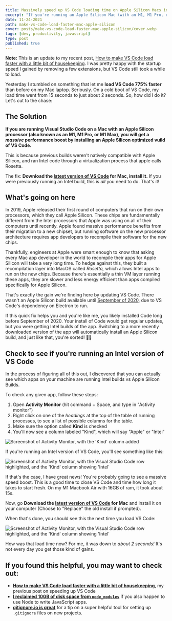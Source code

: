 ```yaml
---
title: Massively speed up VS Code loading time on Apple Silicon Macs in one step
excerpt: "If you're running an Apple Silicon Mac (with an M1, M1 Pro, or M1 Max chip), you may be able to speed up VS Code massively with a quick update."
date: 11-24-2021
path: make-vs-code-load-faster-mac-apple-silicon
cover: posts/make-vs-code-load-faster-mac-apple-silicon/cover.webp
tags: [dev, productivity, javascript]
type: post
published: true
---
```


<Aside type="note">

**Note:** This is an update to my recent post, [How to make VS Code load faster with a little bit of housekeeping](https://mikebifulco.com/posts/make-vs-code-load-faster-by-removing-extensions).
I was pretty happy with the startup speed I gained by removing a few
extensions, but VS Code still took a while to load.

</Aside>

Yesterday I stumbled on something that let me **load VS Code 775% faster** than before on my Mac laptop. Seriously. On a cold boot of VS Code, my load time went from 15 seconds to just about 2 seconds. So, how did I do it? Let's cut to the chase:

## The Solution

**If you are running Visual Studio Code on a Mac with an Apple Silicon processor (also known as an M1, M1 Pro, or M1 Max), you will get a _massive_ performance boost by installing an Apple Silicon optimized vuild of VS Code.**

This is because previous builds weren't natively compatible with Apple Silicon, and ran Intel code through a virtualization process that apple calls Rosetta.

The fix: **Download the [latest version of VS Code](https://code.visualstudio.com/download) for Mac, install it.** If you were previously running an Intel build, this is _all_ you need to do. That's it!

## What's going on here

In 2019, Apple released their first round of computers that run on their own processors, which they call Apple Silicon. These chips are fundamentally different from the Intel processors that Apple was using on all of their computers until recently. Apple found massive performance benefits from their migration to a new chipset, but running software on the new processor architecture requires app developers to recompile their software for the new chips.

Thankfully, engineers at Apple were smart enough to know that asking every Mac app developer in the world to recompile their apps for Apple Silicon will take a very long time. To hedge against this, they built a recompilation layer into MacOS called _Rosetta,_ which allows Intel apps to run on the new chips. Because there's essentially a thin VM layer running these apps, they are slower and less energy efficient than apps compiled specifically for Apple Silicon.

That's exactly the gain we're finding here by updating VS Code. There wasn't an Apple Silicon build available until [September of 2020](https://github.com/microsoft/vscode/issues/101662), due to VS Code's dependency on Electron to run.

If this quick fix helps you and you're like me, you likely installed Code long before September of 2020. Your install of Code would get regular updates, but you were getting Intel builds of the app. Switching to a more recently downloaded version of the app will automatically install an Apple Silicon build, and just like that, you're sorted! 🧙‍♂️

## Check to see if you're running an Intel version of VS Code

In the process of figuring all of this out, I discovered that you can actually see which apps on your machine are running Intel builds vs Apple Silicon Builds.

To check any given app, follow these steps:

1. Open **Activity Monitor** (hit command + Space, and type in "Activity monitor")
2. Right click on one of the _headings_ at the top of the table of running processes, to see a list of possible columns for the table.
3. Make sure the option called **Kind** is checked
4. You'll now see a column labeled "Kind", which will say "Apple" or "Intel"

<Image
  publicId="posts/make-vs-code-load-faster-mac-apple-silicon/kind-column"
  caption="The 'Kind' column in Activity Monitor tells you which processor architecture every app is built to run against"
  alt="Screenshot of Activity Monitor, with the 'Kind' column added"
/>

If you're running an Intel version of VS Code, you'll see something like this:

<Image
  publicId="posts/make-vs-code-load-faster-mac-apple-silicon/intel-build"
  caption="The 'Kind' column will say Intel - and I bet your load times for VS Code could be much better."
  alt="Screenshot of Activity Monitor, with the Visual Studio Code row highlighted, and the 'Kind' column showing 'Intel'"
/>

If that's the case, I have great news! You're probably going to see a massive speed boost. This is a good time to close VS Code and time how long it takes to start fresh. On my M1 Macbook Air with 16GB of ram, it took about 15s.

Now, go **Download the [latest version of VS Code](https://code.visualstudio.com/download) for Mac** and install it on your computer (Choose to "Replace" the old install if prompted).

When that's done, you should see this the next time you load VS Code:

<Image
  publicId="posts/make-vs-code-load-faster-mac-apple-silicon/apple-build"
  caption="The 'Kind' column will say Apple"
  alt="Screenshot of Activity Monitor, with the Visual Studio Code row highlighted, and the 'Kind' column showing 'Intel'"
/>

How was that load time now? For me, it was down to _about 2 seconds!_ It's not every day you get those kind of gains.

## If you found this helpful, you may want to check out:

- **[How to make VS Code load faster with a little bit of housekeeping](https://mikebifulco.com/posts/make-vs-code-load-faster-by-removing-extensions)**, my previous post on speeding up VS Code
- **[I reclaimed 10GB of disk space from `node_modules`](https://mikebifulco.com/posts/reclaimed-10gb-of-disk-space-from-node-modules)** if you also happen to use Node to write JavaScript apps.
- **[gitignore.io is great](https://mikebifulco.com/posts/gitignore-io-is-great)** for a tip on a super helpful tool for setting up `.gitignore` files on new projects.
